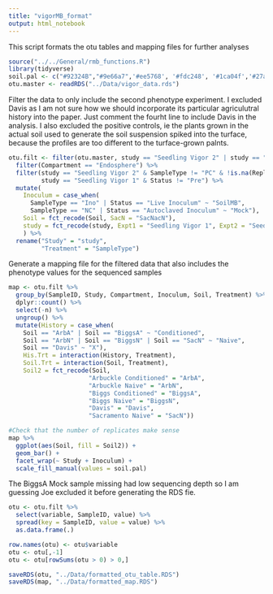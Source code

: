 ```yaml
---
title: "vigorMB_format"
output: html_notebook
---
```


This script formats the otu tables and mapping files for further analyses

```r
source("../../General/rmb_functions.R")
library(tidyverse)
soil.pal <- c("#92324B","#9e66a7",'#ee5768', '#fdc248', '#1ca04f','#27afb9')
otu.master <- readRDS("../Data/vigor_data.rds")
```



Filter the data to only include the second phenotype experiment. I excluded Davis as I am not sure how we should incorporate its particular agriculutral history into the paper. Just comment the fourht line to include Davis in the analysis.  I also excluded the positive controls, ie the plants grown in the actual soil used to generate the soil suspension spiked into the turface, because the profiles are too different to the turface-grown palnts. 

```r
otu.filt <- filter(otu.master, study == "Seedling Vigor 2" | study == "Seedling Vigor 1") %>% 
  filter(Compartment == "Endosphere") %>%
  filter(study == "Seedling Vigor 2" & SampleType != "PC" & !is.na(Replicate) & Replicate != "Redo" |
         study == "Seedling Vigor 1" & Status != "Pre") %>% 
  mutate(
    Inoculum = case_when(
      SampleType == "Ino" | Status == "Live Inoculum" ~ "SoilMB",
      SampleType == "NC" | Status == "Autoclaved Inoculum" ~ "Mock"),
    Soil = fct_recode(Soil, SacN = "SacNacN"),
    study = fct_recode(study, Expt1 = "Seedling Vigor 1", Expt2 = "Seedling Vigor 2")
    ) %>% 
  rename("Study" = "study",
         "Treatment" = "SampleType")
```

Generate a mapping file for the filtered data that also includes the phenotype values for the sequenced samples
```r
map <- otu.filt %>% 
  group_by(SampleID, Study, Compartment, Inoculum, Soil, Treatment) %>% 
  dplyr::count() %>% 
  select(-n) %>% 
  ungroup() %>% 
  mutate(History = case_when(
    Soil == "ArbA" | Soil == "BiggsA" ~ "Conditioned",
    Soil == "ArbN" | Soil == "BiggsN" | Soil == "SacN" ~ "Naive",
    Soil == "Davis" ~ "X"),
    His.Trt = interaction(History, Treatment),
    Soil.Trt = interaction(Soil, Treatment),
    Soil2 = fct_recode(Soil, 
                      "Arbuckle Conditioned" = "ArbA",
                      "Arbuckle Naive" = "ArbN",
                      "Biggs Conditioned" = "BiggsA",
                      "Biggs Naive" = "BiggsN",
                      "Davis" = "Davis",
                      "Sacramento Naive" = "SacN"))

#Check that the number of replicates make sense
map %>% 
  ggplot(aes(Soil, fill = Soil2)) +
  geom_bar() +
  facet_wrap(~ Study + Inoculum) +
  scale_fill_manual(values = soil.pal)
```

The BiggsA Mock sample missing had low sequencing depth so I am guessing Joe excluded it before generating the RDS fie.

```r
otu <- otu.filt %>% 
  select(variable, SampleID, value) %>% 
  spread(key = SampleID, value = value) %>% 
  as.data.frame(.)

row.names(otu) <- otu$variable
otu <- otu[,-1]
otu <- otu[rowSums(otu > 0) > 0,] 
```

```r
saveRDS(otu, "../Data/formatted_otu_table.RDS")
saveRDS(map, "../Data/formatted_map.RDS")
```


